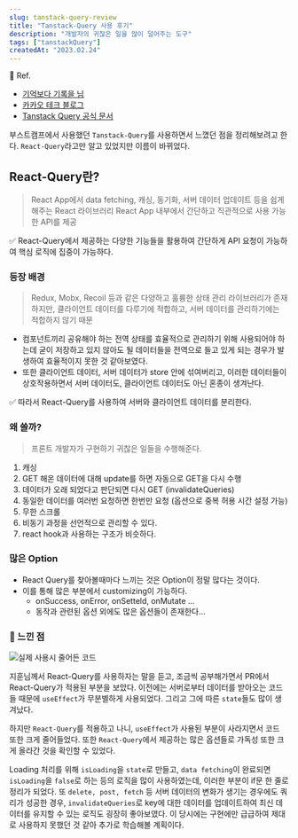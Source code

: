```yaml
---
slug: tanstack-query-review
title: "Tanstack-Query 사용 후기"
description: "개발자의 귀찮은 일을 많이 덜어주는 도구"
tags: ["tanstackQuery"]
createdAt: "2023.02.24"
---
```


📌 Ref.

- [기억보다 기록을 님](https://kyounghwan01.github.io/blog/React/react-query/basic/#%E1%84%89%E1%85%A1%E1%84%8B%E1%85%AD%E1%86%BC%E1%84%92%E1%85%A1%E1%84%82%E1%85%B3%E1%86%AB-%E1%84%8B%E1%85%B5%E1%84%8B%E1%85%B2)
- [카카오 테크 블로그](https://tech.kakao.com/2022/06/13/react-query/)
- [Tanstack Query 공식 문서](https://tanstack.com/query/v3/)

부스트캠프에서 사용했던 `Tanstack-Query`를 사용하면서 느꼈던 점을 정리해보려고 한다.
`React-Query`라고만 알고 있었지만 이름이 바뀌었다.

## React-Query란?

> React App에서 data fetching, 캐싱, 동기화, 서버 데이터 업데이트 등을 쉽게 해주는 React 라이브러리
> React App 내부에서 간단하고 직관적으로 사용 가능한 API를 제공

✅ React-Query에서 제공하는 다양한 기능들을 활용하여 간단하게 API 요청이 가능하여 핵심 로직에 집중이 가능하다.

### 등장 배경

> Redux, Mobx, Recoil 등과 같은 다양하고 훌륭한 상태 관리 라이브러리가 존재하지만, 클라이언트 데이터를 다루기에 적합하고, 서버 데이터를 관리하기에는 적합하지 않기 때문

- 컴포넌트끼리 공유해야 하는 전역 상태를 효율적으로 관리하기 위해 사용되어야 하는데 굳이 저장하고 있지 않아도 될 데이터들을 전역으로 들고 있게 되는 경우가 발생하여 효율적이지 못한 것 같아보였다.
- 또한 클라이언트 데이터, 서버 데이터가 store 안에 섞여버리고, 이러한 데이터들이 상호작용하면서 서버 데이터도, 클라이언트 데이터도 아닌 혼종이 생겨난다.

✅ 따라서 React-Query를 사용하여 서버와 클라이언트 데이터를 분리한다.

### 왜 쓸까?

> 프론트 개발자가 구현하기 귀찮은 일들을 수행해준다.

1. 캐싱
2. GET 해온 데이터에 대해 update를 하면 자동으로 GET을 다시 수행
3. 데이터가 오래 되었다고 판단되면 다시 GET (invalidateQueries)
4. 동일한 데이터를 여러번 요청하면 한번만 요청 (옵션으로 중복 허용 시간 설정 가능)
5. 무한 스크롤
6. 비동기 과정을 선언적으로 관리할 수 있다.
7. react hook과 사용하는 구조가 비슷하다.

### 많은 Option

- React Query를 찾아볼때마다 느끼는 것은 Option이 정말 많다는 것이다.
- 이를 통해 많은 부분에서 customizing이 가능하다.
  - onSuccess, onError, onSetteld, onMutate …
  - 동작과 관련된 옵션 외에도 많은 옵션들이 존재한다…

### 📌 느낀 점

![실제 사용시 줄어든 코드](/post-images/develop/tanstack-query-review/1.png)

지훈님께서 React-Query를 사용하자는 말을 듣고, 조금씩 공부해가면서 PR에서 React-Query가 적용된 부분을 보았다.
이전에는 서버로부터 데이터를 받아오는 코드들 때문에 `useEffect`가 무분별하게 사용되었다.
그리고 그에 따른 `state`들도 많이 생겨났다.

하지만 `React-Query`를 적용하고 나니, `useEffect`가 사용된 부분이 사라지면서 코드 또한 크게 줄어들었다.
또한 `React-Query`에서 제공하는 많은 옵션들로 가독성 또한 크게 올라간 것을 확인할 수 있었다.

Loading 처리를 위해 `isLoading`을 `state`로 만들고, `data fetching`이 완료되면 `isLoading`을 `false`로 하는 등의 로직을 많이 사용하였는데, 이러한 부분이 if문 한 줄로 정리가 되었다.
또 `delete, post, fetch` 등 서버 데이터의 변화가 생기는 경우에도 쿼리가 성공한 경우, `invalidateQueries`로 key에 대한 데이터를 업데이트하여 최신 데이터를 유지할 수 있는 로직도 굉장히 좋아보였다.
이 당시에는 구현에만 급급하여 제대로 사용하지 못했던 것 같아 추가로 학습해볼 계획이다.
